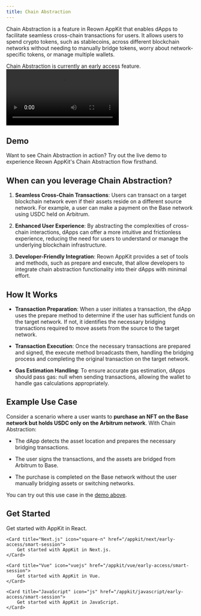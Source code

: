 ```yaml
---
title: Chain Abstraction
---
```


Chain Abstraction is a feature in Reown AppKit that enables dApps to facilitate seamless cross-chain transactions for users. It allows users to spend crypto tokens, such as stablecoins, across different blockchain networks without needing to manually bridge tokens, worry about network-specific tokens, or manage multiple wallets.

<Note>
Chain Abstraction is currently an early access feature.
</Note>

<Frame caption="Chain Abstraction Demo">
<video
  controls
  autoPlay
  className="w-full aspect-video"
  src="/images/chain-abstraction-demo.mp4"
></video>
</Frame>

## Demo

Want to see Chain Abstraction in action? Try out the live demo to experience Reown AppKit's Chain Abstraction flow firsthand. 

<CardGroup cols={2}>
    <Card icon="flask" title="Try Demo" href="https://ca-demo.reown.com/?utm_source=navbar&utm_medium=docs&utm_campaign=backlinks" external />
</CardGroup>

## When can you leverage Chain Abstraction?

1. **Seamless Cross-Chain Transactions**: Users can transact on a target blockchain network even if their assets reside on a different source network. For example, a user can make a payment on the Base network using USDC held on Arbitrum. 

2. **Enhanced User Experience**: By abstracting the complexities of cross-chain interactions, dApps can offer a more intuitive and frictionless experience, reducing the need for users to understand or manage the underlying blockchain infrastructure.

3.  **Developer-Friendly Integration**: Reown AppKit provides a set of tools and methods, such as prepare and execute, that allow developers to integrate chain abstraction functionality into their dApps with minimal effort. 

## How It Works

- **Transaction Preparation**: When a user initiates a transaction, the dApp uses the prepare method to determine if the user has sufficient funds on the target network. If not, it identifies the necessary bridging transactions required to move assets from the source to the target network.

- **Transaction Execution**: Once the necessary transactions are prepared and signed, the execute method broadcasts them, handling the bridging process and completing the original transaction on the target network.

- **Gas Estimation Handling**: To ensure accurate gas estimation, dApps should pass gas: null when sending transactions, allowing the wallet to handle gas calculations appropriately. 

## Example Use Case

Consider a scenario where a user wants to **purchase an NFT on the Base network but holds USDC only on the Arbitrum network**. With Chain Abstraction:

- The dApp detects the asset location and prepares the necessary bridging transactions.

- The user signs the transactions, and the assets are bridged from Arbitrum to Base.

- The purchase is completed on the Base network without the user manually bridging assets or switching networks.

You can try out this use case in the [demo above](#demo).

## Get Started

<CardGroup cols={2}>
    <Card title="React" icon="react" href="/appkit/react/early-access/smart-session">
        Get started with AppKit in React.
    </Card>

    <Card title="Next.js" icon="square-n" href="/appkit/next/early-access/smart-session">
        Get started with AppKit in Next.js.
    </Card>

    <Card title="Vue" icon="vuejs" href="/appkit/vue/early-access/smart-session">
        Get started with AppKit in Vue.
    </Card>

    <Card title="JavaScript" icon="js" href="/appkit/javascript/early-access/smart-session">
        Get started with AppKit in JavaScript.
    </Card>
</CardGroup>